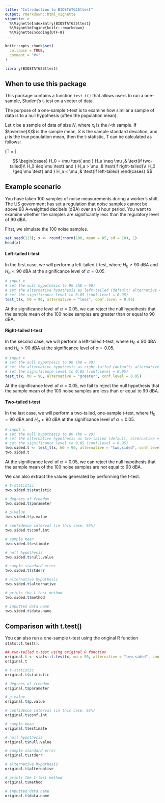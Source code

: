 ```yaml
---
title: "Introduction to BIOSTAT625ttest"
output: rmarkdown::html_vignette
vignette: >
  %\VignetteIndexEntry{BIOSTAT625ttest}
  %\VignetteEngine{knitr::rmarkdown}
  %\VignetteEncoding{UTF-8}
---
```


```r
knitr::opts_chunk$set(
  collapse = TRUE,
  comment = "#>"
)
```

```r
library(BIOSTAT625ttest)
```

## When to use this package

This package contains a function `test_t()` that allows users to run a one-sample, Student's t-test on a vector of data.

The purpose of a one-sample t-test is to examine how similar a sample of data is to a null hypothesis (often the population mean).

Let $x$ be a sample of data of size $N$, where $x_i$ is the $i$-th sample. If $\overline{X}$ is the sample mean, $S$ is the sample standard deviation, and $\mu$ is the true population mean, then the t-statistic, $T$ can be calculated as follows:

\[T = \frac{\overline{X} - \mu}{\frac{S}{\sqrt{N}}}\]

$$
\begin{cases}
  H_0 = \mu \text{ and } H_a \neq \mu ,& \text{if two-tailed}\\
  H_0 \leq \mu \text{ and } H_a > \mu ,& \text{if right-tailed}\\
  H_0 \geq \mu \text{ and } H_a < \mu ,& \text{if left-tailed}
\end{cases}
$$

## Example scenario

You have taken 100 samples of noise measurements during a worker's shift. The US government has set a regulation that noise samples cannot be above 90 A-weighted decibels (dBA) over an 8 hour period. You want to examine whether the samples are significantly less than the regulatory level of 90 dBA.

First, we simulate the 100 noise samples.

```r
set.seed(123); x <- round(rnorm(100, mean = 85, sd = 10), 1)
head(x)
```

#### Left-tailed t-test

In the first case, we will perform a left-tailed t-test, where $H_0 \geq  90 \text{ dBA}$ and $H_a < 90 \text{ dBA}$ at the significance level of $\alpha = 0.05$.

```r
# input x
# set the null hypothesis to 90 (h0 = 90)
# set the alternative hypothesis as left-tailed (default; alternative = "less")
# set the significance level to 0.05 (conf.level = 0.95)
test_t(x, h0 = 90, alternative = "less", conf.level = 0.95)
```

At the significance level of $\alpha = 0.05$, we can reject the null hypothesis that the sample mean of the 100 noise samples are greater than or equal to 90 dBA.

#### Right-tailed t-test

In the second case, we will perform a left-tailed t-test, where $H_0 \leq  90 \text{ dBA}$ and $H_a > 90 \text{ dBA}$ at the significance level of $\alpha = 0.05$.

```r
# input x
# set the null hypothesis to 90 (h0 = 90)
# set the alternative hypothesis as right-tailed (default; alternative = "greater")
# set the significance level to 0.05 (conf.level = 0.95)
test_t(x, h0 = 90, alternative = "greater", conf.level = 0.95)
```

At the significance level of $\alpha = 0.05$, we fail to reject the null hypothesis that the sample mean of the 100 noise samples are less than or equal to 90 dBA.

#### Two-tailed t-test

In the last case, we will perform a two-tailed, one-sample t-test, where $H_0 = 90 \text{ dBA}$ and $H_a \neq 90 \text{ dBA}$ at the significance level of $\alpha = 0.05$.

```r
# input x
# set the null hypothesis to 90 (h0 = 90)
# set the alternative hypothesis as two-tailed (default; alternative = "two.sided")
# set the significance level to 0.05 (conf.level = 0.95)
two.sided.t <- test_t(x, h0 = 90, alternative = "two.sided", conf.level = 0.95)
two.sided.t
```

At the significance level of $\alpha = 0.05$, we can reject the null hypothesis that the sample mean of the 100 noise samples are not equal to 90 dBA.

We can also extract the values generated by performing the t-test.

```r
# t-statistic
two.sided.t$statistic

# degrees of freedom
two.sided.t$parameter

# p-value
two.sided.t$p.value

# confidence interval (in this case, 95%)
two.sided.t$conf.int

# sample mean
two.sided.t$estimate

# null hypothesis
two.sided.t$null.value

# sample standard error
two.sided.t$stderr

# alternative hypothesis
two.sided.t$alternative

# prints the t-test method
two.sided.t$method

# inputted data name
two.sided.t$data.name
```

## Comparison with t.test()

You can also run a one-sample t-test using the original R function `stats::t.test()`.

```r
## two-tailed t-test using original R function
original.t <- stats::t.test(x, mu = 90, alternative = "two.sided", conf.level = 0.95)
original.t

# t-statistic
original.t$statistic

# degrees of freedom
original.t$parameter

# p-value
original.t$p.value

# confidence interval (in this case, 95%)
original.t$conf.int

# sample mean
original.t$estimate

# null hypothesis
original.t$null.value

# sample standard error
original.t$stderr

# alternative hypothesis
original.t$alternative

# prints the t-test method
original.t$method

# inputted data name
original.t$data.name
```



